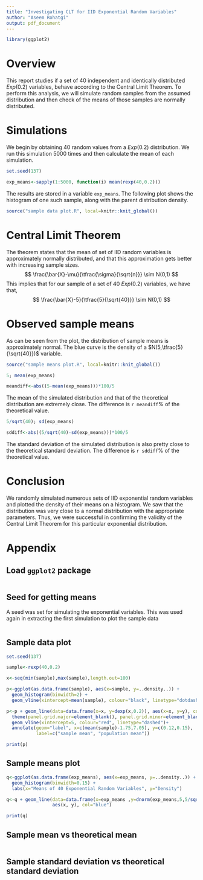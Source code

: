 ```yaml
---
title: "Investigating CLT for IID Exponential Random Variables"
author: "Aseem Rohatgi"
output: pdf_document
---
```


```r
library(ggplot2)
```

# Overview

This report studies if a set of 40 independent and identically distributed $Exp(0.2)$ variables, behave according to the Central Limit Theorem. To perform this analysis, we will simulate random samples from the assumed distribution and then check of the means of those samples are normally distributed.

# Simulations

We begin by obtaining 40 random values from a $Exp(0.2)$ distribution. We run this simulation 5000 times and then calculate the mean of each simulation.

```r
set.seed(137)
```
```r
exp_means<-sapply(1:5000, function(i) mean(rexp(40,0.2)))
```

The results are stored in a variable `exp_means`. The following plot shows the histogram of one such sample, along with the parent distribution density.

```r
source("sample data plot.R", local=knitr::knit_global())
```

# Central Limit Theorem

The theorem states that the mean of set of IID random variables is approximately normally distributed, and that this approximation gets better with increasing sample sizes.
$$ \frac{\bar{X}-\mu}{\tfrac{\sigma}{\sqrt{n}}} \sim N(0,1) $$
This implies that for our sample of a set of 40 $Exp(0.2)$ variables, we have that,
$$ \frac{\bar{X}-5}{\tfrac{5}{\sqrt{40}}} \sim N(0,1) $$

# Observed sample means

As can be seen from the plot, the distribution of sample means is approximately normal. The blue curve is the density of a $N(5,\tfrac{5}{\sqrt{40}})$ variable.

```r
source("sample means plot.R", local=knitr::knit_global())
```

```r
5; mean(exp_means)
```

```r
meandiff<-abs((5-mean(exp_means)))*100/5
```

The mean of the simulated distribution and that of the theoretical distribution are extremely close. The difference is `r meandiff`% of the theoretical value.

```r
5/sqrt(40); sd(exp_means)
```

```r
sddiff<-abs((5/sqrt(40)-sd(exp_means)))*100/5
```

The standard deviation of the simulated distribution is also pretty close to the theoretical standard deviation. The difference is `r sddiff`% of the theoretical value.

# Conclusion

We randomly simulated numerous sets of IID exponential random variables and plotted the density of their means on a histogram. We saw that the distribution was very close to a normal distribution with the appropriate parameters.
Thus, we were successful in confirming the validity of the Central Limit Theorem for this particular exponential distribution.

# Appendix

## Load `ggplot2` package
```r
```

## Seed for getting means
A seed was set for simulating the exponential variables. This was used again in extracting the first simulation to plot the sample data
```r
```

## Sample data plot
```r
set.seed(137)

sample<-rexp(40,0.2)

x<-seq(min(sample),max(sample),length.out=100)

p<-ggplot(as.data.frame(sample), aes(x=sample, y=..density..)) + 
  geom_histogram(binwidth=2) + 
  geom_vline(xintercept=mean(sample), colour="black", linetype="dotdash")

p<-p + geom_line(data=data.frame(x=x, y=dexp(x,0.2)), aes(x=x, y=y), colour="red") +
  theme(panel.grid.major=element_blank(), panel.grid.minor=element_blank()) +
  geom_vline(xintercept=5, colour="red", linetype="dashed")+
  annotate(geom="label", x=c(mean(sample)-1.75,7.05), y=c(0.12,0.15),
           label=c("sample mean", "population mean"))

print(p)
```

## Sample means plot
```r
q<-ggplot(as.data.frame(exp_means), aes(x=exp_means, y=..density..)) +
  geom_histogram(binwidth=0.15) +
  labs(x="Means of 40 Exponential Random Variables", y="Density")

q<-q + geom_line(data=data.frame(x=exp_means ,y=dnorm(exp_means,5,5/sqrt(40))),
                 aes(x, y), col="blue")

print(q)
```

## Sample mean vs theoretical mean
```r
```

## Sample standard deviation vs theoretical standard deviation
```r
```